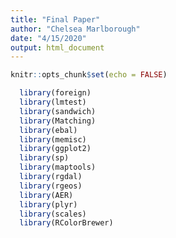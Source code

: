 ```yaml
---
title: "Final Paper"
author: "Chelsea Marlborough"
date: "4/15/2020"
output: html_document
---
```


```r
knitr::opts_chunk$set(echo = FALSE)

  library(foreign)
  library(lmtest)
  library(sandwich)
  library(Matching)
  library(ebal)
  library(memisc)
  library(ggplot2)
  library(sp)
  library(maptools) 
  library(rgdal) 
  library(rgeos)
  library(AER)
  library(plyr)
  library(scales) 
  library(RColorBrewer)

```

